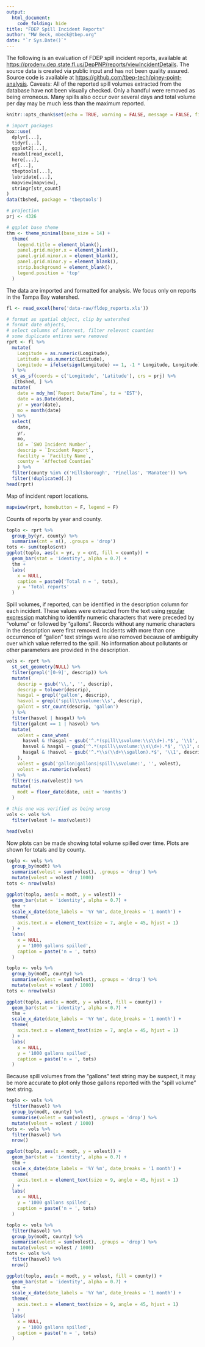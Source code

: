 ```yaml
---
output: 
  html_document:
    code_folding: hide
title: "FDEP Spill Incident Reports"
author: "MW Beck, mbeck@tbep.org"
date: "`r Sys.Date()`"
---
```


The following is an evaluation of FDEP spill incident reports, available at <https://prodenv.dep.state.fl.us/DepPNP/reports/viewIncidentDetails>.  The source data is created via public input and has not been quality assured. Source code is available at <https://github.com/tbep-tech/piney-point-analysis>.  Caveats: All of the reported spill volumes extracted from the database have not been visually checked.  Only a handful were removed as being erroneous. Many spills also occur over several days and total volume per day may be much less than the maximum reported. 

```r
knitr::opts_chunk$set(echo = TRUE, warning = FALSE, message = FALSE, fig.height = 6, fig.width = 9)

# import packages
box::use(
  dplyr[...], 
  tidyr[...], 
  ggplot2[...],
  readxl[read_excel],
  here[...], 
  sf[...], 
  tbeptools[...], 
  lubridate[...], 
  mapview[mapview], 
  stringr[str_count]
)
data(tbshed, package = 'tbeptools')

# projection
prj <- 4326

# ggplot base theme
thm <- theme_minimal(base_size = 14) + 
  theme(
    legend.title = element_blank(), 
    panel.grid.major.x = element_blank(), 
    panel.grid.minor.x = element_blank(), 
    panel.grid.minor.y = element_blank(), 
    strip.background = element_blank(), 
    legend.position = 'top'
  )
```

The data are imported and formatted for analysis. We focus only on reports in the Tampa Bay watershed.

```r
fl <- read_excel(here('data-raw/fldep_reports.xls'))

# format as spatial object, clip by watershed
# format date objects, 
# select columns of interest, filter relevant counties
# some duplicate entires were removed
rprt <- fl %>% 
  mutate(
    Longitude = as.numeric(Longitude), 
    Latitude = as.numeric(Latitude),
    Longitude = ifelse(sign(Longitude) == 1, -1 * Longitude, Longitude)
  ) %>% 
  st_as_sf(coords = c('Longitude', 'Latitude'), crs = prj) %>% 
  .[tbshed, ] %>%
  mutate(
    date = mdy_hm(`Report Date/Time`, tz = 'EST'),
    date = as.Date(date),
    yr = year(date), 
    mo = month(date)
  ) %>% 
  select(
    date, 
    yr, 
    mo, 
    id = `SWO Incident Number`, 
    descrip = `Incident Report`, 
    facility = `Facility Name`, 
    county = `Affected Counties`
    ) %>% 
  filter(county %in% c('Hillsborough', 'Pinellas', 'Manatee')) %>% 
  filter(!duplicated(.))
head(rprt)
```

Map of incident report locations. 

```r
mapview(rprt, homebutton = F, legend = F)
```

Counts of reports by year and county.  

```r
toplo <- rprt %>% 
  group_by(yr, county) %>% 
  summarise(cnt = n(), .groups = 'drop')
tots <- sum(toplo$cnt)
ggplot(toplo, aes(x = yr, y = cnt, fill = county)) +
  geom_bar(stat = 'identity', alpha = 0.7) +
  thm +
  labs(
    x = NULL, 
    caption = paste0('Total n = ', tots), 
    y = 'Total reports'
  )
```

Spill volumes, if reported, can be identified in the description column for each incident.  These values were extracted from the text using [regular expression](https://en.wikipedia.org/wiki/Regular_expression) matching to identify numeric characters that were preceded by "volume" or followed by "gallons".  Records without any numeric characters in the description were first removed.  Incidents with more than one occurrence of "gallon" text strings were also removed because of ambiguity over which value referred to the spill. No information about pollutants or other parameters are provided in the description. 

```r
vols <- rprt %>% 
  st_set_geometry(NULL) %>% 
  filter(grepl('[0-9]', descrip)) %>% 
  mutate(
    descrip = gsub('\\,', '', descrip), 
    descrip = tolower(descrip),
    hasgal = grepl('gallon', descrip), 
    hasvol = grepl('spill\\svolume:\\s', descrip), 
    galcnt = str_count(descrip, 'gallon')
  ) %>% 
  filter(hasvol | hasgal) %>%
  filter(galcnt == 1 | hasvol) %>% 
  mutate(
    volest = case_when(
      hasvol & !hasgal ~ gsub('^.*(spill\\svolume:\\s\\d+).*$', '\\1', descrip), 
      hasvol & hasgal ~ gsub('^.*(spill\\svolume:\\s\\d+).*$', '\\1', descrip), 
      hasgal & !hasvol ~ gsub('^.*\\s(\\d+\\sgallon).*$', '\\1', descrip)
    ), 
    volest = gsub('gallon|gallons|spill\\svolume:', '', volest),
    volest = as.numeric(volest)
  ) %>% 
  filter(!is.na(volest)) %>% 
  mutate(
    modt = floor_date(date, unit = 'months')
  )

# this one was verified as being wrong
vols <- vols %>% 
  filter(volest != max(volest))

head(vols)
```

Now plots can be made showing total volume spilled over time. Plots are shown for totals and by county.

```r
toplo <- vols %>% 
  group_by(modt) %>% 
  summarise(volest = sum(volest), .groups = 'drop') %>% 
  mutate(volest = volest / 1000)
tots <- nrow(vols)

ggplot(toplo, aes(x = modt, y = volest)) + 
  geom_bar(stat = 'identity', alpha = 0.7) + 
  thm + 
  scale_x_date(date_labels = '%Y %m', date_breaks = '1 month') +
  theme(
    axis.text.x = element_text(size = 7, angle = 45, hjust = 1)
  ) +
  labs(
    x = NULL, 
    y = '1000 gallons spilled', 
    caption = paste('n = ', tots)
  )
```

```r
toplo <- vols %>% 
  group_by(modt, county) %>% 
  summarise(volest = sum(volest), .groups = 'drop') %>% 
  mutate(volest = volest / 1000)
tots <- nrow(vols)

ggplot(toplo, aes(x = modt, y = volest, fill = county)) + 
  geom_bar(stat = 'identity', alpha = 0.7) + 
  thm + 
  scale_x_date(date_labels = '%Y %m', date_breaks = '1 month') +
  theme(
    axis.text.x = element_text(size = 7, angle = 45, hjust = 1)
  ) +
  labs(
    x = NULL, 
    y = '1000 gallons spilled', 
    caption = paste('n = ', tots)
  )
```

Because spill volumes from the "gallons" text string may be suspect, it may be more accurate to plot only those gallons reported with the "spill volume" text string. 

```r
toplo <- vols %>% 
  filter(hasvol) %>% 
  group_by(modt, county) %>% 
  summarise(volest = sum(volest), .groups = 'drop') %>% 
  mutate(volest = volest / 1000)
tots <- vols %>% 
  filter(hasvol) %>% 
  nrow()

ggplot(toplo, aes(x = modt, y = volest)) + 
  geom_bar(stat = 'identity', alpha = 0.7) + 
  thm + 
  scale_x_date(date_labels = '%Y %m', date_breaks = '1 month') +
  theme(
    axis.text.x = element_text(size = 9, angle = 45, hjust = 1)
  ) +
  labs(
    x = NULL, 
    y = '1000 gallons spilled', 
    caption = paste('n = ', tots)
  )
```

```r
toplo <- vols %>% 
  filter(hasvol) %>% 
  group_by(modt, county) %>% 
  summarise(volest = sum(volest), .groups = 'drop') %>% 
  mutate(volest = volest / 1000)
tots <- vols %>% 
  filter(hasvol) %>% 
  nrow()

ggplot(toplo, aes(x = modt, y = volest, fill = county)) + 
  geom_bar(stat = 'identity', alpha = 0.7) + 
  thm + 
  scale_x_date(date_labels = '%Y %m', date_breaks = '1 month') +
  theme(
    axis.text.x = element_text(size = 9, angle = 45, hjust = 1)
  ) +
  labs(
    x = NULL, 
    y = '1000 gallons spilled', 
    caption = paste('n = ', tots)
  )
```

